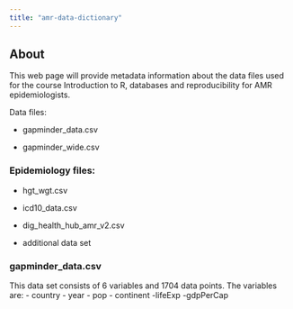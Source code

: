 ```yaml
---
title: "amr-data-dictionary"
---
```


## About

This web page will provide metadata information about the data files used for the course Introduction to R, databases and reproducibility for AMR epidemiologists.

Data files:

-   gapminder_data.csv

-   gapminder_wide.csv

### Epidemiology files:

-   hgt_wgt.csv

-   icd10_data.csv

-   dig_health_hub_amr_v2.csv

-   additional data set

### gapminder_data.csv

This data set consists of 6 variables and 1704 data points. The variables are: - country - year - pop - continent -lifeExp -gdpPerCap
